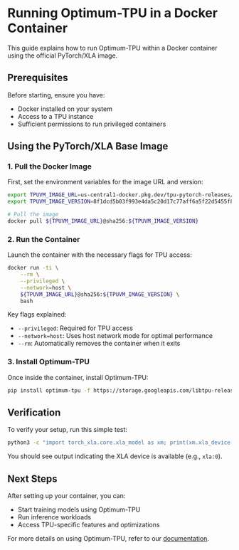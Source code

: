 # Running Optimum-TPU in a Docker Container

This guide explains how to run Optimum-TPU within a Docker container using the official PyTorch/XLA image.

## Prerequisites

Before starting, ensure you have:
- Docker installed on your system
- Access to a TPU instance
- Sufficient permissions to run privileged containers

## Using the PyTorch/XLA Base Image

### 1. Pull the Docker Image

First, set the environment variables for the image URL and version:

```bash
export TPUVM_IMAGE_URL=us-central1-docker.pkg.dev/tpu-pytorch-releases/docker/xla
export TPUVM_IMAGE_VERSION=8f1dcd5b03f993e4da5c20d17c77aff6a5f22d5455f8eb042d2e4b16ac460526

# Pull the image
docker pull ${TPUVM_IMAGE_URL}@sha256:${TPUVM_IMAGE_VERSION}
```

### 2. Run the Container

Launch the container with the necessary flags for TPU access:

```bash
docker run -ti \
    --rm \
    --privileged \
    --network=host \
    ${TPUVM_IMAGE_URL}@sha256:${TPUVM_IMAGE_VERSION} \
    bash
```

Key flags explained:
- `--privileged`: Required for TPU access
- `--network=host`: Uses host network mode for optimal performance
- `--rm`: Automatically removes the container when it exits

### 3. Install Optimum-TPU

Once inside the container, install Optimum-TPU:

```bash
pip install optimum-tpu -f https://storage.googleapis.com/libtpu-releases/index.html
```

## Verification

To verify your setup, run this simple test:

```bash
python3 -c "import torch_xla.core.xla_model as xm; print(xm.xla_device())"
```

You should see output indicating the XLA device is available (e.g., `xla:0`).

## Next Steps

After setting up your container, you can:
- Start training models using Optimum-TPU
- Run inference workloads
- Access TPU-specific features and optimizations

For more details on using Optimum-TPU, refer to our [documentation](https://huggingface.co/docs/optimum/tpu/overview).